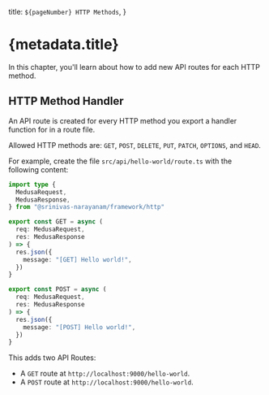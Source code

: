   title: `${pageNumber} HTTP Methods`,
}

# {metadata.title}

In this chapter, you'll learn about how to add new API routes for each HTTP method.

## HTTP Method Handler

An API route is created for every HTTP method you export a handler function for in a route file.

Allowed HTTP methods are: `GET`, `POST`, `DELETE`, `PUT`, `PATCH`, `OPTIONS`, and `HEAD`.

For example, create the file `src/api/hello-world/route.ts` with the following content:

```ts title="src/api/hello-world/route.ts"
import type {
  MedusaRequest,
  MedusaResponse,
} from "@srinivas-narayanam/framework/http"

export const GET = async (
  req: MedusaRequest,
  res: MedusaResponse
) => {
  res.json({
    message: "[GET] Hello world!",
  })
}

export const POST = async (
  req: MedusaRequest,
  res: MedusaResponse
) => {
  res.json({
    message: "[POST] Hello world!",
  })
}
```

This adds two API Routes:

- A `GET` route at `http://localhost:9000/hello-world`.
- A `POST` route at `http://localhost:9000/hello-world`.